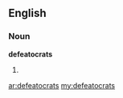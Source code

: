 ==English==

===Noun===
'''defeatocrats'''

# {{plural of|[[defeatocrat]]}}

[[ar:defeatocrats]]
[[my:defeatocrats]]